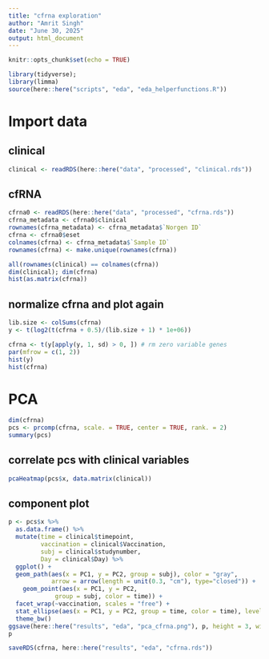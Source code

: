 ```yaml
---
title: "cfrna exploration"
author: "Amrit Singh"
date: "June 30, 2025"
output: html_document
---
```

```r
knitr::opts_chunk$set(echo = TRUE)

library(tidyverse);
library(limma)
source(here::here("scripts", "eda", "eda_helperfunctions.R"))
```

# Import data
## clinical

```r
clinical <- readRDS(here::here("data", "processed", "clinical.rds"))
```

## cfRNA

```r
cfrna0 <- readRDS(here::here("data", "processed", "cfrna.rds"))
cfrna_metadata <- cfrna0$clinical
rownames(cfrna_metadata) <- cfrna_metadata$`Norgen ID`
cfrna <- cfrna0$eset
colnames(cfrna) <- cfrna_metadata$`Sample ID`
rownames(cfrna) <- make.unique(rownames(cfrna))

all(rownames(clinical) == colnames(cfrna))
dim(clinical); dim(cfrna)
hist(as.matrix(cfrna))
```

## normalize cfrna and plot again

```r
lib.size <- colSums(cfrna)
y <- t(log2(t(cfrna + 0.5)/(lib.size + 1) * 1e+06))
```

```r
cfrna <- t(y[apply(y, 1, sd) > 0, ]) # rm zero variable genes
par(mfrow = c(1, 2))
hist(y)
hist(cfrna)
```


# PCA

```r
dim(cfrna)
pcs <- prcomp(cfrna, scale. = TRUE, center = TRUE, rank. = 2)
summary(pcs)
```

## correlate pcs with clinical variables

```r
pcaHeatmap(pcs$x, data.matrix(clinical))
```


## component plot

```r
p <- pcs$x %>% 
  as.data.frame() %>% 
  mutate(time = clinical$timepoint,
         vaccination = clinical$Vaccination,
         subj = clinical$studynumber,
         Day = clinical$Day) %>% 
  ggplot() +
  geom_path(aes(x = PC1, y = PC2, group = subj), color = "gray",
            arrow = arrow(length = unit(0.3, "cm"), type="closed")) +
    geom_point(aes(x = PC1, y = PC2, 
             group = subj, color = time)) +
  facet_wrap(~vaccination, scales = "free") +
  stat_ellipse(aes(x = PC1, y = PC2, group = time, color = time), level=0.8) +
  theme_bw()
ggsave(here::here("results", "eda", "pca_cfrna.png"), p, height = 3, width = 7)
p
```


```r
saveRDS(cfrna, here::here("results", "eda", "cfrna.rds"))

```

